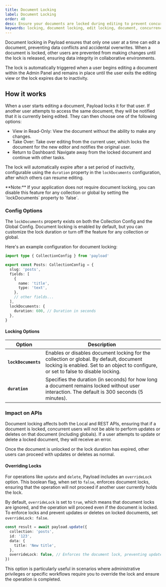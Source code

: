 ```yaml
---
title: Document Locking
label: Document Locking
order: 40
desc: Ensure your documents are locked during editing to prevent concurrent changes from multiple users and maintain data integrity.
keywords: locking, document locking, edit locking, document, concurrency, Payload, headless, Content Management System, cms, javascript, react, node, nextjs
---
```


Document locking in Payload ensures that only one user at a time can edit a document, preventing data conflicts and accidental overwrites. When a document is locked, other users are prevented from making changes until the lock is released, ensuring data integrity in collaborative environments.

The lock is automatically triggered when a user begins editing a document within the Admin Panel and remains in place until the user exits the editing view or the lock expires due to inactivity.

## How it works

When a user starts editing a document, Payload locks it for that user. If another user attempts to access the same document, they will be notified that it is currently being edited. They can then choose one of the following options:

- View in Read-Only: View the document without the ability to make any changes.
- Take Over: Take over editing from the current user, which locks the document for the new editor and notifies the original user.
- Return to Dashboard: Navigate away from the locked document and continue with other tasks.

The lock will automatically expire after a set period of inactivity, configurable using the `duration` property in the `lockDocuments` configuration, after which others can resume editing.

<Banner type="info">
  **Note:** If your application does not require document locking, you can
  disable this feature for any collection or global by setting the
  `lockDocuments` property to `false`.
</Banner>

### Config Options

The `lockDocuments` property exists on both the Collection Config and the Global Config. Document locking is enabled by default, but you can customize the lock duration or turn off the feature for any collection or global.

Here's an example configuration for document locking:

```ts
import type { CollectionConfig } from 'payload'

export const Posts: CollectionConfig = {
  slug: 'posts',
  fields: [
    {
      name: 'title',
      type: 'text',
    },
    // other fields...
  ],
  lockDocuments: {
    duration: 600, // Duration in seconds
  },
}
```

#### Locking Options

| Option              | Description                                                                                                                                                                    |
| ------------------- | ------------------------------------------------------------------------------------------------------------------------------------------------------------------------------ |
| **`lockDocuments`** | Enables or disables document locking for the collection or global. By default, document locking is enabled. Set to an object to configure, or set to false to disable locking. |
| **`duration`**      | Specifies the duration (in seconds) for how long a document remains locked without user interaction. The default is 300 seconds (5 minutes).                                   |

### Impact on APIs

Document locking affects both the Local and REST APIs, ensuring that if a document is locked, concurrent users will not be able to perform updates or deletes on that document (including globals). If a user attempts to update or delete a locked document, they will receive an error.

Once the document is unlocked or the lock duration has expired, other users can proceed with updates or deletes as normal.

#### Overriding Locks

For operations like `update` and `delete`, Payload includes an `overrideLock` option. This boolean flag, when set to `false`, enforces document locks, ensuring that the operation will not proceed if another user currently holds the lock.

By default, `overrideLock` is set to `true`, which means that document locks are ignored, and the operation will proceed even if the document is locked. To enforce locks and prevent updates or deletes on locked documents, set `overrideLock: false`.

```ts
const result = await payload.update({
  collection: 'posts',
  id: '123',
  data: {
    title: 'New title',
  },
  overrideLock: false, // Enforces the document lock, preventing updates if the document is locked
})
```

This option is particularly useful in scenarios where administrative privileges or specific workflows require you to override the lock and ensure the operation is completed.
